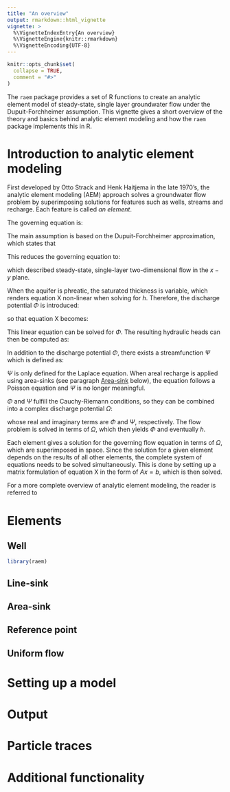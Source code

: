 ```yaml
---
title: "An overview"
output: rmarkdown::html_vignette
vignette: >
  %\VignetteIndexEntry{An overview}
  %\VignetteEngine{knitr::rmarkdown}
  %\VignetteEncoding{UTF-8}
---
```


```r
knitr::opts_chunk$set(
  collapse = TRUE,
  comment = "#>"
)
```

The `raem` package provides a set of R functions to create an analytic element model of steady-state, single layer groundwater flow under the Dupuit-Forchheimer assumption. This vignette gives a short overview of the theory and basics behind analytic element modeling and how the `raem` package implements this in R.

# Introduction to analytic element modeling

First developed by Otto Strack and Henk Haitjema in the late 1970's, the analytic element modeling (AEM) approach solves a groundwater flow problem by superimposing solutions for features such as wells, streams and recharge. Each feature is called *an element*.

The governing equation is:

The main assumption is based on the Dupuit-Forchheimer approximation, which states that

This reduces the governing equation to:

which described steady-state, single-layer two-dimensional flow in the $x-y$ plane.

When the aquifer is phreatic, the saturated thickness is variable, which renders equation X non-linear when solving for $h$. Therefore, the discharge potential $\Phi$ is introduced:

so that equation X becomes:

This linear equation can be solved for $\Phi$. The resulting hydraulic heads can then be computed as:

In addition to the discharge potential $\Phi$, there exists a streamfunction $\Psi$ which is defined as:

$\Psi$ is only defined for the Laplace equation. When areal recharge is applied using area-sinks (see paragraph [Area-sink] below), the equation follows a Poisson equation and $\Psi$ is no longer meaningful.

$\Phi$ and $\Psi$ fulfill the Cauchy-Riemann conditions, so they can be combined into a complex discharge potential $\Omega$:

whose real and imaginary terms are $\Phi$ and $\Psi$, respectively. The flow problem is solved in terms of $\Omega$, which then yields $\Phi$ and eventually $h$.

Each element gives a solution for the governing flow equation in terms of $\Omega$, which are superimposed in space. Since the solution for a given element depends on the results of all other elements, the complete system of equations needs to be solved simultaneously. This is done by setting up a matrix formulation of equation X in the form of $Ax=b$, which is then solved.

For a more complete overview of analytic element modeling, the reader is referred to

# Elements

## Well

```r
library(raem)
```

## Line-sink

## Area-sink

## Reference point

## Uniform flow

# Setting up a model

# Output

# Particle traces

# Additional functionality
